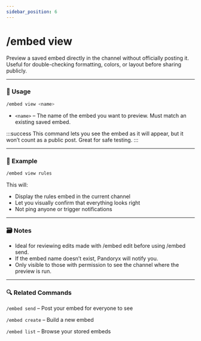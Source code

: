 ```yaml
---
sidebar_position: 6
---
```


# /embed view

Preview a saved embed directly in the channel without officially posting it. Useful for double-checking formatting, colors, or layout before sharing publicly.

<hr className="md-divider-gradient" />

### 💬 Usage
```bash
/embed view <name>
```
- `<name>` – The name of the embed you want to preview. Must match an existing saved embed.

:::success
This command lets you see the embed as it will appear, but it won’t count as a public post. Great for safe testing.
:::

<hr className="md-divider-gradient" />

### 📌 Example
```bash
/embed view rules
```
This will:
- Display the rules embed in the current channel
- Let you visually confirm that everything looks right
- Not ping anyone or trigger notifications

<hr className="md-divider-gradient" />

### 🗃️ Notes
- Ideal for reviewing edits made with /embed edit before using /embed send.
- If the embed name doesn’t exist, Pandoryx will notify you.
- Only visible to those with permission to see the channel where the preview is run.

<hr className="md-divider-gradient" />

### 🔍 Related Commands
`/embed send` – Post your embed for everyone to see

`/embed create` – Build a new embed

`/embed list` – Browse your stored embeds